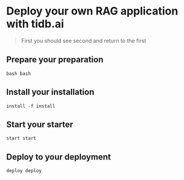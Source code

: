 # Deploy your own RAG application with tidb.ai

> First you should see second and return to the first

## Prepare your preparation

```shell
bash bash
```

## Install your installation

```shell
install -f install
```

## Start your starter

```shell
start start
```

## Deploy to your deployment

```shell
deploy deploy
```
